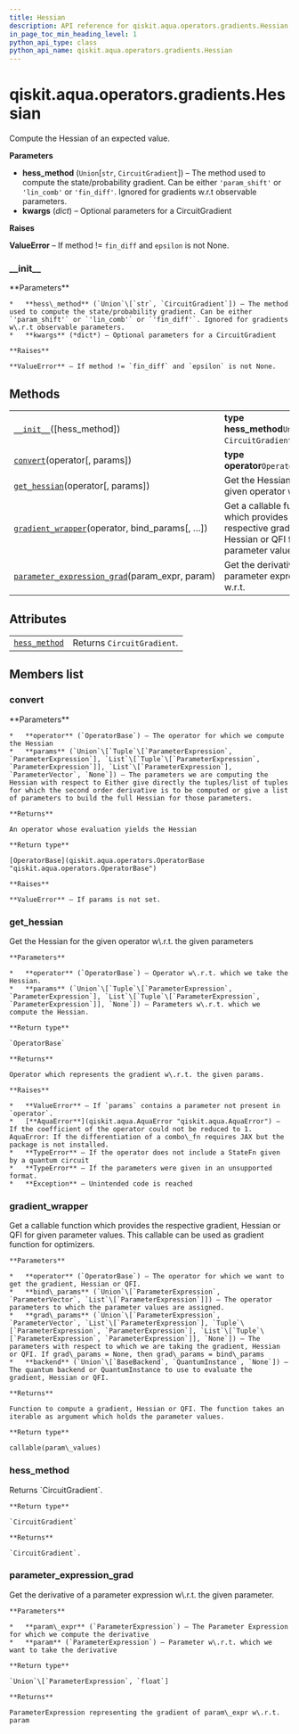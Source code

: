 ```yaml
---
title: Hessian
description: API reference for qiskit.aqua.operators.gradients.Hessian
in_page_toc_min_heading_level: 1
python_api_type: class
python_api_name: qiskit.aqua.operators.gradients.Hessian
---
```


# qiskit.aqua.operators.gradients.Hessian

<Class id="qiskit.aqua.operators.gradients.Hessian" isDedicatedPage={true} github="https://github.com/qiskit-community/qiskit-aqua/tree/stable/0.9/qiskit/aqua/operators/gradients/hessian.py" signature="Hessian(hess_method='param_shift', **kwargs)" modifiers="class">
  Compute the Hessian of an expected value.

  **Parameters**

  *   **hess\_method** (`Union`\[`str`, `CircuitGradient`]) – The method used to compute the state/probability gradient. Can be either `'param_shift'` or `'lin_comb'` or `'fin_diff'`. Ignored for gradients w\.r.t observable parameters.
  *   **kwargs** (*dict*) – Optional parameters for a CircuitGradient

  **Raises**

  **ValueError** – If method != `fin_diff` and `epsilon` is not None.

  ### \_\_init\_\_

  <Function id="qiskit.aqua.operators.gradients.Hessian.__init__" signature="__init__(hess_method='param_shift', **kwargs)">
    **Parameters**

    *   **hess\_method** (`Union`\[`str`, `CircuitGradient`]) – The method used to compute the state/probability gradient. Can be either `'param_shift'` or `'lin_comb'` or `'fin_diff'`. Ignored for gradients w\.r.t observable parameters.
    *   **kwargs** (*dict*) – Optional parameters for a CircuitGradient

    **Raises**

    **ValueError** – If method != `fin_diff` and `epsilon` is not None.
  </Function>

  ## Methods

  |                                                                                                                                                                                           |                                                                                                            |
  | ----------------------------------------------------------------------------------------------------------------------------------------------------------------------------------------- | ---------------------------------------------------------------------------------------------------------- |
  | [`__init__`](#qiskit.aqua.operators.gradients.Hessian.__init__ "qiskit.aqua.operators.gradients.Hessian.__init__")(\[hess\_method])                                                       | **type hess\_method**`Union`\[`str`, `CircuitGradient`]                                                    |
  | [`convert`](#qiskit.aqua.operators.gradients.Hessian.convert "qiskit.aqua.operators.gradients.Hessian.convert")(operator\[, params])                                                      | **type operator**`OperatorBase`                                                                            |
  | [`get_hessian`](#qiskit.aqua.operators.gradients.Hessian.get_hessian "qiskit.aqua.operators.gradients.Hessian.get_hessian")(operator\[, params])                                          | Get the Hessian for the given operator w\.r.t.                                                             |
  | [`gradient_wrapper`](#qiskit.aqua.operators.gradients.Hessian.gradient_wrapper "qiskit.aqua.operators.gradients.Hessian.gradient_wrapper")(operator, bind\_params\[, …])                  | Get a callable function which provides the respective gradient, Hessian or QFI for given parameter values. |
  | [`parameter_expression_grad`](#qiskit.aqua.operators.gradients.Hessian.parameter_expression_grad "qiskit.aqua.operators.gradients.Hessian.parameter_expression_grad")(param\_expr, param) | Get the derivative of a parameter expression w\.r.t.                                                       |

  ## Attributes

  |                                                                                                                             |                            |
  | --------------------------------------------------------------------------------------------------------------------------- | -------------------------- |
  | [`hess_method`](#qiskit.aqua.operators.gradients.Hessian.hess_method "qiskit.aqua.operators.gradients.Hessian.hess_method") | Returns `CircuitGradient`. |

  ## Members list

  ### convert

  <Function id="qiskit.aqua.operators.gradients.Hessian.convert" signature="convert(operator, params=None)">
    **Parameters**

    *   **operator** (`OperatorBase`) – The operator for which we compute the Hessian
    *   **params** (`Union`\[`Tuple`\[`ParameterExpression`, `ParameterExpression`], `List`\[`Tuple`\[`ParameterExpression`, `ParameterExpression`]], `List`\[`ParameterExpression`], `ParameterVector`, `None`]) – The parameters we are computing the Hessian with respect to Either give directly the tuples/list of tuples for which the second order derivative is to be computed or give a list of parameters to build the full Hessian for those parameters.

    **Returns**

    An operator whose evaluation yields the Hessian

    **Return type**

    [OperatorBase](qiskit.aqua.operators.OperatorBase "qiskit.aqua.operators.OperatorBase")

    **Raises**

    **ValueError** – If params is not set.
  </Function>

  ### get\_hessian

  <Function id="qiskit.aqua.operators.gradients.Hessian.get_hessian" signature="get_hessian(operator, params=None)">
    Get the Hessian for the given operator w\.r.t. the given parameters

    **Parameters**

    *   **operator** (`OperatorBase`) – Operator w\.r.t. which we take the Hessian.
    *   **params** (`Union`\[`Tuple`\[`ParameterExpression`, `ParameterExpression`], `List`\[`Tuple`\[`ParameterExpression`, `ParameterExpression`]], `None`]) – Parameters w\.r.t. which we compute the Hessian.

    **Return type**

    `OperatorBase`

    **Returns**

    Operator which represents the gradient w\.r.t. the given params.

    **Raises**

    *   **ValueError** – If `params` contains a parameter not present in `operator`.
    *   [**AquaError**](qiskit.aqua.AquaError "qiskit.aqua.AquaError") – If the coefficient of the operator could not be reduced to 1. AquaError: If the differentiation of a combo\_fn requires JAX but the package is not installed.
    *   **TypeError** – If the operator does not include a StateFn given by a quantum circuit
    *   **TypeError** – If the parameters were given in an unsupported format.
    *   **Exception** – Unintended code is reached
  </Function>

  ### gradient\_wrapper

  <Function id="qiskit.aqua.operators.gradients.Hessian.gradient_wrapper" signature="gradient_wrapper(operator, bind_params, grad_params=None, backend=None)">
    Get a callable function which provides the respective gradient, Hessian or QFI for given parameter values. This callable can be used as gradient function for optimizers.

    **Parameters**

    *   **operator** (`OperatorBase`) – The operator for which we want to get the gradient, Hessian or QFI.
    *   **bind\_params** (`Union`\[`ParameterExpression`, `ParameterVector`, `List`\[`ParameterExpression`]]) – The operator parameters to which the parameter values are assigned.
    *   **grad\_params** (`Union`\[`ParameterExpression`, `ParameterVector`, `List`\[`ParameterExpression`], `Tuple`\[`ParameterExpression`, `ParameterExpression`], `List`\[`Tuple`\[`ParameterExpression`, `ParameterExpression`]], `None`]) – The parameters with respect to which we are taking the gradient, Hessian or QFI. If grad\_params = None, then grad\_params = bind\_params
    *   **backend** (`Union`\[`BaseBackend`, `QuantumInstance`, `None`]) – The quantum backend or QuantumInstance to use to evaluate the gradient, Hessian or QFI.

    **Returns**

    Function to compute a gradient, Hessian or QFI. The function takes an iterable as argument which holds the parameter values.

    **Return type**

    callable(param\_values)
  </Function>

  ### hess\_method

  <Attribute id="qiskit.aqua.operators.gradients.Hessian.hess_method">
    Returns `CircuitGradient`.

    **Return type**

    `CircuitGradient`

    **Returns**

    `CircuitGradient`.
  </Attribute>

  ### parameter\_expression\_grad

  <Function id="qiskit.aqua.operators.gradients.Hessian.parameter_expression_grad" signature="parameter_expression_grad(param_expr, param)" modifiers="static">
    Get the derivative of a parameter expression w\.r.t. the given parameter.

    **Parameters**

    *   **param\_expr** (`ParameterExpression`) – The Parameter Expression for which we compute the derivative
    *   **param** (`ParameterExpression`) – Parameter w\.r.t. which we want to take the derivative

    **Return type**

    `Union`\[`ParameterExpression`, `float`]

    **Returns**

    ParameterExpression representing the gradient of param\_expr w\.r.t. param
  </Function>
</Class>

